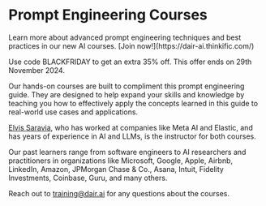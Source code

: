# Prompt Engineering Courses


<Callout type= "info" emoji="🎓">
Learn more about advanced prompt engineering techniques and best practices in our new AI courses. [Join now!](https://dair-ai.thinkific.com/)

Use code BLACKFRIDAY to get an extra 35% off. This offer ends on 29th November 2024.
</Callout>

Our hands-on courses are built to compliment this prompt engineering guide. They are designed to help expand your skills and knowledge by teaching you how to effectively apply the concepts learned in this guide to real-world use cases and applications.

[Elvis Saravia](https://www.linkedin.com/in/omarsar/), who has worked at companies like Meta AI and Elastic, and has years of experience in AI and LLMs, is the instructor for both courses.

Our past learners range from software engineers to AI researchers and practitioners in organizations like Microsoft, Google, Apple, Airbnb, LinkedIn, Amazon, JPMorgan Chase & Co., Asana, Intuit, Fidelity Investments, Coinbase, Guru, and many others.

Reach out to training@dair.ai for any questions about the courses.
